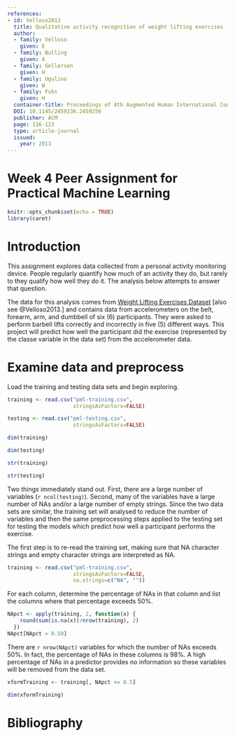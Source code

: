 ```yaml
---
references:
- id: Velloso2013
  title: Qualitative activity recognition of weight lifting exercises
  author:
  - family: Velloso
    given: E
  - family: Bulling
    given: A
  - family: Gellersen
    given: H
  - family: Ugulino
    given: W
  - family: Fuks
    given: H
  container-title: Proceedings of 4th Augmented Human International Conference
  DOI: 10.1145/2459236.2459256
  publisher: ACM
  page: 116-123
  type: article-journal
  issued:
    year: 2013
---
```


Week 4 Peer Assignment for Practical Machine Learning
=====================================================

```r
knitr::opts_chunk$set(echo = TRUE)
library(caret)
```

# Introduction

This assignment explores data collected from a personal activity monitoring
device. People regularly quantify how much of an activity they do, but
rarely to they qualify how well they do it. The analysis below attempts to
answer that question.

The data for this analysis comes from [Weight Lifting Exercises Dataset](http://web.archive.org/web/20161224072740/http:/groupware.les.inf.puc-rio.br/har)
[also see @Velloso2013.] and contains data from accelerometers on the
belt, forearm, arm, and dumbbell of six (6) participants. They were asked
to perform barbell lifts correctly and incorrectly in five (5) different
ways. This project will predict how well the participant did the exercise
(represented by the classe variable in the data set) from the accelerometer
data.

# Examine data and preprocess

Load the training and testing data sets and begin exploring.

```r
training <- read.csv("pml-training.csv",
                     stringsAsFactors=FALSE)

testing <- read.csv("pml-testing.csv",
                     stringsAsFactors=FALSE)

dim(training)

dim(testing)

str(training)

str(testing)
```

Two things immediately stand out. First, there are a large number of variables
(`r ncol(testing)`). Second, many of the variables have a large number of NAs
and/or a large number of empty strings. Since the two data sets are similar,
the training set will analysed to reduce the number of variables and then the
same preprocessing steps applied to the testing set for testing the models
which predict how well a participant performs the exercise.

The first step is to re-read the training set, making sure that NA character
strings and empty character strings are interpreted as NA.

```r
training <- read.csv("pml-training.csv",
                     stringsAsFactors=FALSE,
                     na.strings=c("NA", ""))
```

For each column, determine the percentage of NAs in that column and list
the columns where that percentage exceeds 50%.

```r
NApct <- apply(training, 2, function(x) {
    round(sum(is.na(x))/nrow(training), 2)
  })
NApct[NApct > 0.50]
```

There are `r nrow(NApct)` variables for which the number of NAs exceeds 50%.
In fact, the percentage of NAs in these columns is 98%. A high percentage of
NAs in a predictor provides no information so these variables will be
removed from the data set.

```r
xformTraining <- training[, NApct <= 0.5]

dim(xformTraining)
```

# Bibliography


